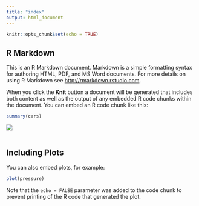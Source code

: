 ```yaml
---
title: "index"
output: html_document
---
```


```r
knitr::opts_chunk$set(echo = TRUE)
```

## R Markdown

This is an R Markdown document. Markdown is a simple formatting syntax for authoring HTML, PDF, and MS Word documents. For more details on using R Markdown see <http://rmarkdown.rstudio.com>.

When you click the **Knit** button a document will be generated that includes both content as well as the output of any embedded R code chunks within the document. You can embed an R code chunk like this:

```r
summary(cars)
```

![](https://thumbor.forbes.com/thumbor/trim/836x799:5396x3364/fit-in/711x399/smart/https://specials-images.forbesimg.com/imageserve/5d3703e2f1176b00089761a6/2020-Chevrolet-Corvette-Stingray/0x0.jpg)  
<br>

## Including Plots

You can also embed plots, for example:

```r
plot(pressure)
```

Note that the `echo = FALSE` parameter was added to the code chunk to prevent printing of the R code that generated the plot.
